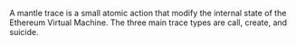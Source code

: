 A mantle trace is a small atomic action that modify the internal state of the Ethereum Virtual Machine. The three main trace types are call, create, and suicide.